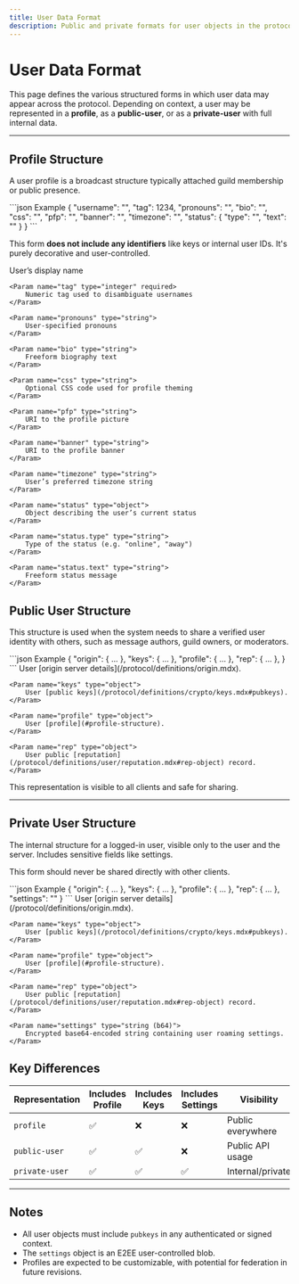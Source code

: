 ```yaml
---
title: User Data Format
description: Public and private formats for user objects in the protocol.
---
```



# User Data Format

This page defines the various structured forms in which user data may appear across the protocol. Depending on context,
a user may be represented in a **profile**, as a **public-user**, or as a **private-user** with full internal data.

---

## Profile Structure

A user profile is a broadcast structure typically attached guild membership or public presence.

<SchemaExample path="/definitions/user/profile.json">
```json Example
{
    "username": "",
    "tag": 1234,
    "pronouns": "",
    "bio": "",
    "css": "",
    "pfp": "",
    "banner": "",
    "timezone": "",
    "status": {
        "type": "",
        "text": ""
    }
}
```
</SchemaExample>

This form **does not include any identifiers** like keys or internal user IDs. It's purely decorative and user-controlled.

<ParamsList>
    <Param name="username" type="string" required>
        User’s display name
    </Param>

    <Param name="tag" type="integer" required>
        Numeric tag used to disambiguate usernames
    </Param>

    <Param name="pronouns" type="string">
        User-specified pronouns
    </Param>

    <Param name="bio" type="string">
        Freeform biography text
    </Param>

    <Param name="css" type="string">
        Optional CSS code used for profile theming
    </Param>

    <Param name="pfp" type="string">
        URI to the profile picture
    </Param>

    <Param name="banner" type="string">
        URI to the profile banner
    </Param>

    <Param name="timezone" type="string">
        User’s preferred timezone string
    </Param>

    <Param name="status" type="object">
        Object describing the user’s current status
    </Param>

    <Param name="status.type" type="string">
        Type of the status (e.g. "online", "away")
    </Param>

    <Param name="status.text" type="string">
        Freeform status message
    </Param>
</ParamsList>




## Public User Structure

This structure is used when the system needs to share a verified user identity with others, such as message authors, guild owners, or moderators.

<SchemaExample path="/definitions/user/public-user.json">
```json Example
{
    "origin": {  ...  },
    "keys": {  ...  },
    "profile": {  ...  },
    "rep": {  ...  },
}
```
</SchemaExample>

<ParamsList>
    <Param name="origin" type="object">
        User [origin server details](/protocol/definitions/origin.mdx).
    </Param>

    <Param name="keys" type="object">
        User [public keys](/protocol/definitions/crypto/keys.mdx#pubkeys).
    </Param>

    <Param name="profile" type="object">
        User [profile](#profile-structure).
    </Param>

    <Param name="rep" type="object">
        User public [reputation](/protocol/definitions/user/reputation.mdx#rep-object) record.
    </Param>
</ParamsList>


This representation is visible to all clients and safe for sharing.

---

## Private User Structure

The internal structure for a logged-in user, visible only to the user and the server. Includes sensitive fields like settings.

This form should never be shared directly with other clients.

<SchemaExample path="/definitions/user/private-user.json">
```json Example
{
    "origin": {  ...  },
    "keys": {  ...  },
    "profile": {  ...  },
    "rep": {  ...  },
    "settings": ""
}
```
</SchemaExample>

<ParamsList>
    <Param name="origin" type="object">
        User [origin server details](/protocol/definitions/origin.mdx).
    </Param>

    <Param name="keys" type="object">
        User [public keys](/protocol/definitions/crypto/keys.mdx#pubkeys).
    </Param>

    <Param name="profile" type="object">
        User [profile](#profile-structure).
    </Param>

    <Param name="rep" type="object">
        User public [reputation](/protocol/definitions/user/reputation.mdx#rep-object) record.
    </Param>

    <Param name="settings" type="string (b64)">
        Encrypted base64-encoded string containing user roaming settings.
    </Param>
</ParamsList>


## Key Differences

| Representation | Includes Profile | Includes Keys | Includes Settings | Visibility        |
|----------------|------------------|---------------|-------------------|-------------------|
| `profile`      | ✅                | ❌             | ❌                 | Public everywhere |
| `public-user`  | ✅                | ✅             | ❌                 | Public API usage  |
| `private-user` | ✅                | ✅             | ✅                 | Internal/private  |

---

## Notes

- All user objects must include `pubkeys` in any authenticated or signed context.
- The `settings` object is an E2EE user-controlled blob.
- Profiles are expected to be customizable, with potential for federation in future revisions.
